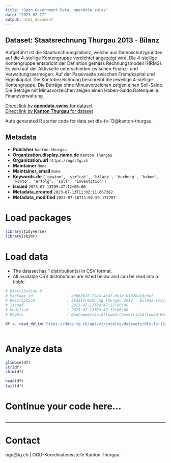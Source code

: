 ```yaml
---
title: "Open Government Data, opendata.swiss"
date: "2023-07-17"
output: html_document
---
```


## Dataset: Staatsrechnung Thurgau 2013 - Bilanz

Aufgeführt ist die Staatsrechnungsbilanz, welche aus Datenschutzgründen auf die 4-stellige Kontengruppe verdichtet angezeigt wird. Die 4-stellige Kontengruppe entspricht der Definition gemäss Rechnungsmodell (HRM2). Es wird auf der Aktivseite unterschieden zwischen Finanz- und Verwaltungsvermögen. Auf der Passivseite zwischen Fremdkapital und Eigenkapital. Die Kontobezeichnung beschreibt die jeweilige 4-stellige Kontengruppe. Die Beträge ohne Minusvorzeichen zeigen einen Soll-Saldo. Die Beträge mit Minusvorzeichen zeigen einen Haben-Saldo.Datenquelle: Finanzverwaltung

[Direct link by **opendata.swiss** for dataset](https://opendata.swiss/de/dataset/staatsrechnung-thurgau-2013-bilanz)<br>
[Direct link by **Kanton Thurgau** for dataset](https://data.tg.ch/explore/dataset/dfs-fv-13/)

Auto generated R starter code for data set dfs-fv-13@kanton-thurgau.

## Metadata

- **Publisher** `kanton-thurgau`
- **Organization.display_name.de** `Kanton Thurgau`
- **Organization.url** `https://ogd.tg.ch`
- **Maintainer** `None`
- **Maintainer_email** `None`
- **Keywords.de** `['gewinn', 'verlust', 'bilanz', 'buchung', 'haben', 'konto', 'erfolg', 'soll', 'investition']`
- **Issued** `2023-07-13T09:47:12+00:00`
- **Metadata_created** `2023-07-13T11:02:11.667282`
- **Metadata_modified** `2023-07-16T11:02:59.177707`


# Load packages

```r

library(tidyverse)
library(skimr)

```

# Load data

-   The dataset has 1 distribution(s) in CSV format.
-   All available CSV distributions are listed below and can be read into a tibble.

```r

# Distribution 0
# Package_id               : e9668b76-7244-4e47-8c1e-b1076a16c3e7
# Description              : Staatsrechnung Thurgau 2013 - Bilanz (csv)
# Issued                   : 2023-07-13T09:47:12+00:00
# Modified                 : 2023-07-13T09:47:12+00:00
# Rights                   : NonCommercialAllowed-CommercialAllowed-ReferenceRequired

df <- read_delim('https://data.tg.ch/api/v2/catalog/datasets/dfs-fv-13/exports/csv')



```

# Analyze data

```r

glimpse(df)
str(df)
skim(df)

head(df)
tail(df)

```

# Continue your code here...

```r

```

------------------------------------------------------------------------

# Contact

ogd@tg.ch | OGD-Koordinationsstelle Kanton Thurgau

